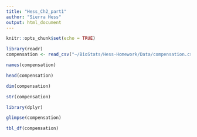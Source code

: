 ```yaml
---
title: "Hess_Ch2_part1"
author: "Sierra Hess"
output: html_document
---
```


```r
knitr::opts_chunk$set(echo = TRUE)
```
```r
library(readr)
compensation <- read_csv("~/BioStats/Hess-Homework/Data/compensation.csv")
```

```r
names(compensation)
```
```r
head(compensation)
```
```r
dim(compensation)
```
```r
str(compensation)
```
```r
library(dplyr)
```

```r
glimpse(compensation)
```
```r
tbl_df(compensation)
```


